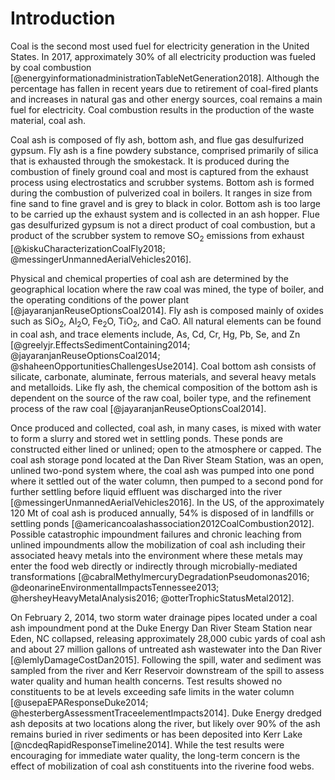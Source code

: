<!-- The {.unnumbered} option here means that the introduction will be "Chapter 0." You can also use {-} for no numbers on chapters. -->

# Introduction {#intro}

Coal is the second most used fuel for electricity generation in the United States.  In 2017, approximately 30% of all electricity production was fueled by coal combustion [@energyinformationadministrationTableNetGeneration2018].  Although the percentage has fallen in recent years due to retirement of coal-fired plants and increases in natural gas and other energy sources, coal remains a main fuel for electricity. Coal combustion results in the production of the waste material, coal ash.

Coal ash is composed of fly ash, bottom ash, and flue gas desulfurized gypsum.  Fly ash is a fine powdery substance, comprised primarily of silica that is exhausted through the smokestack. It is produced during the combustion of finely ground coal and most is captured from the exhaust process using electrostatics and scrubber systems.  Bottom ash is formed during the combustion of pulverized coal in boilers.  It ranges in size from fine sand to fine gravel and is grey to black in color.  Bottom ash is too large to be carried up the exhaust system and is collected in an ash hopper.  Flue gas desulfurized gypsum is not a direct product of coal combustion, but a product of the scrubber system to remove SO~2~ emissions from exhaust [@kiskuCharacterizationCoalFly2018; @messingerUnmannedAerialVehicles2016]. 

Physical and chemical properties of coal ash are determined by the geographical location where the raw coal was mined, the type of boiler, and the operating conditions of the power plant [@jayaranjanReuseOptionsCoal2014]. Fly ash is composed mainly of oxides such as $\mathrm{SiO_2}$, $\mathrm{Al_2O}$, $\mathrm{Fe_2O}$, $\mathrm{TiO_2}$, and $\mathrm{CaO}$.  All natural elements can be found in coal ash, and trace elements include, As, Cd, Cr, Hg, Pb, Se, and Zn  [@greelyjr.EffectsSedimentContaining2014; @jayaranjanReuseOptionsCoal2014; @shaheenOpportunitiesChallengesUse2014]. Coal bottom ash consists of silicate, carbonate, aluminate, ferrous materials, and several heavy metals and metalloids. Like fly ash, the chemical composition of the bottom ash is dependent on the source of the raw coal, boiler type, and the refinement process of the raw coal [@jayaranjanReuseOptionsCoal2014]. 

Once produced and collected, coal ash, in many cases, is mixed with water to form a slurry and stored wet in settling ponds. These ponds are constructed either lined or unlined; open to the atmosphere or capped. The coal ash storage pond located at the Dan River Steam Station, was an open, unlined two-pond system where, the coal ash was pumped into one pond where it settled out of the water column, then pumped to a second pond for further settling before liquid effluent was discharged into the river [@messingerUnmannedAerialVehicles2016]. In the US, of the approximately 120 Mt of coal ash is produced annually, 54% is disposed of in landfills or settling ponds [@americancoalashassociation2012CoalCombustion2012]. Possible catastrophic impoundment failures and chronic leaching from unlined impoundments allow the mobilization of coal ash including their associated heavy metals into the environment where these metals may enter the food web directly or indirectly through microbially-mediated transformations [@cabralMethylmercuryDegradationPseudomonas2016; @deonarineEnvironmentalImpactsTennessee2013; @hersheyHeavyMetalAnalysis2016; @otterTrophicStatusMetal2012]. 

On February 2, 2014, two storm water drainage pipes located under a coal ash impoundment pond at the Duke Energy Dan River Steam Station near Eden, NC collapsed, releasing approximately 28,000 cubic yards of coal ash and about 27 million gallons of untreated ash wastewater into the Dan River [@lemlyDamageCostDan2015]. Following the spill, water and sediment was sampled from the river and Kerr Reservoir downstream of the spill to assess water quality and human health concerns. Test results showed no constituents to be at levels exceeding safe limits in the water column  [@usepaEPAResponseDuke2014; @hesterbergAssessmentTraceelementImpacts2014]. Duke Energy dredged ash deposits at two locations along the river, but likely over 90% of the ash remains buried in river sediments or has been deposited into Kerr Lake [@ncdeqRapidResponseTimeline2014].  While the test results were encouraging for immediate water quality, the long-term concern is the effect of mobilization of coal ash constituents into the riverine food webs.

